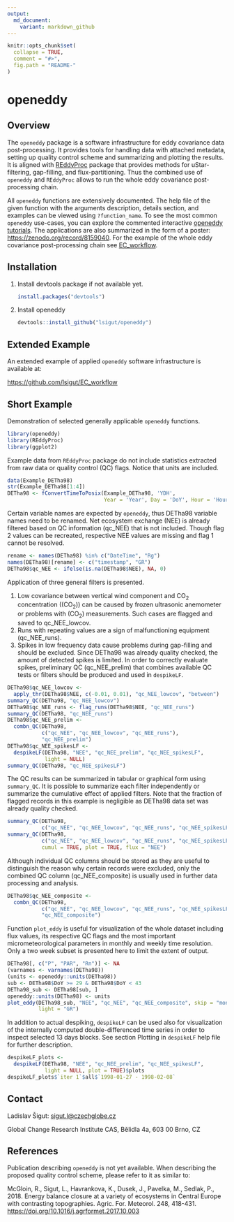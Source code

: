 ```yaml
---
output:
  md_document:
    variant: markdown_github
---
```


<!-- README.md is generated from README.Rmd. Please edit that file -->

```r
knitr::opts_chunk$set(
  collapse = TRUE,
  comment = "#>",
  fig.path = "README-"
)
```

# openeddy

## Overview

The `openeddy` package is a software infrastructure for eddy covariance
data post-processing. It provides tools for handling data with attached
metadata, setting up quality control scheme and summarizing and plotting
the results. It is aligned with
[REddyProc](https://github.com/bgctw/REddyProc) package that provides
methods for uStar-filtering, gap-filling, and flux-partitioning. Thus
the combined use of `openeddy` and `REddyProc` allows to run the whole
eddy covariance post-processing chain.

All `openeddy` functions are extensively documented. The help file of
the given function with the arguments description, details section, and
examples can be viewed using `?function_name`. To see the most common
`openeddy` use-cases, you can explore the commented interactive
[openeddy tutorials](https://github.com/lsigut/openeddy_tutorials). The
applications are also summarized in the form of a poster:
<https://zenodo.org/record/8159040>. For the example of the whole eddy
covariance post-processing chain see
[EC_workflow](https://github.com/lsigut/EC_workflow).

## Installation

1.  Install devtools package if not available yet.

    ``` r
    install.packages("devtools")
    ```

2.  Install openeddy

    ``` r
    devtools::install_github("lsigut/openeddy")
    ```

## Extended Example

An extended example of applied `openeddy` software infrastructure is
available at:

<https://github.com/lsigut/EC_workflow>

## Short Example

Demonstration of selected generally applicable `openeddy` functions.

```r
library(openeddy)
library(REddyProc)
library(ggplot2)
```

Example data from `REddyProc` package do not include statistics
extracted from raw data or quality control (QC) flags. Notice that units
are included.

```r
data(Example_DETha98)
str(Example_DETha98[1:4])
DETha98 <- fConvertTimeToPosix(Example_DETha98, 'YDH', 
                               Year = 'Year', Day = 'DoY', Hour = 'Hour')
```

Certain variable names are expected by `openeddy`, thus DETha98 variable
names need to be renamed. Net ecosystem exchange (NEE) is already
filtered based on QC information (qc_NEE) that is not included. Though
flag 2 values can be recreated, respective NEE values are missing and
flag 1 cannot be resolved.

```r
rename <- names(DETha98) %in% c("DateTime", "Rg")
names(DETha98)[rename] <- c("timestamp", "GR")
DETha98$qc_NEE <- ifelse(is.na(DETha98$NEE), NA, 0)
```

Application of three general filters is presented.

1.  Low covariance between vertical wind component and CO~2~
    concentration ((CO~2~)) can be caused by frozen ultrasonic
    anemometer or problems with (CO~2~) measurements. Such cases are
    flagged and saved to qc_NEE_lowcov.
2.  Runs with repeating values are a sign of malfunctioning equipment
    (qc_NEE_runs).
3.  Spikes in low frequency data cause problems during gap-filling and
    should be excluded. Since DETha98 was already quality checked, the
    amount of detected spikes is limited. In order to correctly evaluate
    spikes, preliminary QC (qc_NEE_prelim) that combines available QC
    tests or filters should be produced and used in `despikeLF`.

```r
DETha98$qc_NEE_lowcov <- 
  apply_thr(DETha98$NEE, c(-0.01, 0.01), "qc_NEE_lowcov", "between")
summary_QC(DETha98, "qc_NEE_lowcov")
DETha98$qc_NEE_runs <- flag_runs(DETha98$NEE, "qc_NEE_runs")
summary_QC(DETha98, "qc_NEE_runs")
DETha98$qc_NEE_prelim <- 
  combn_QC(DETha98, 
           c("qc_NEE", "qc_NEE_lowcov", "qc_NEE_runs"), 
           "qc_NEE_prelim")
DETha98$qc_NEE_spikesLF <- 
  despikeLF(DETha98, "NEE", "qc_NEE_prelim", "qc_NEE_spikesLF", 
            light = NULL)
summary_QC(DETha98, "qc_NEE_spikesLF")
```

The QC results can be summarized in tabular or graphical form using
`summary_QC`. It is possible to summarize each filter independently or
summarize the cumulative effect of applied filters. Note that the
fraction of flagged records in this example is negligible as DETha98
data set was already quality checked.

```r
summary_QC(DETha98, 
           c("qc_NEE", "qc_NEE_lowcov", "qc_NEE_runs", "qc_NEE_spikesLF"))
summary_QC(DETha98, 
           c("qc_NEE", "qc_NEE_lowcov", "qc_NEE_runs", "qc_NEE_spikesLF"),
           cumul = TRUE, plot = TRUE, flux = "NEE")
```

Although individual QC columns should be stored as they are useful to
distinguish the reason why certain records were excluded, only the
combined QC column (qc_NEE_composite) is usually used in further data
processing and analysis.

```r
DETha98$qc_NEE_composite <- 
  combn_QC(DETha98, 
           c("qc_NEE", "qc_NEE_lowcov", "qc_NEE_runs", "qc_NEE_spikesLF"), 
           "qc_NEE_composite")
```

Function `plot_eddy` is useful for visualization of the whole dataset
including flux values, its respective QC flags and the most important
micrometeorological parameters in monthly and weekly time resolution.
Only a two week subset is presented here to limit the extent of output.

```r
DETha98[, c("P", "PAR", "Rn")] <- NA
(varnames <- varnames(DETha98))
(units <- openeddy::units(DETha98))
sub <- DETha98$DoY >= 29 & DETha98$DoY < 43
DETha98_sub <- DETha98[sub, ]
openeddy::units(DETha98) <- units
plot_eddy(DETha98_sub, "NEE", "qc_NEE", "qc_NEE_composite", skip = "monthly",
          light = "GR")
```

In addition to actual despiking, `despikeLF` can be used also for
visualization of the internally computed double-differenced time series
in order to inspect selected 13 days blocks. See section Plotting in
`despikeLF` help file for further description.

```r
despikeLF_plots <- 
  despikeLF(DETha98, "NEE", "qc_NEE_prelim", "qc_NEE_spikesLF", 
            light = NULL, plot = TRUE)$plots
despikeLF_plots$`iter 1`$all$`1998-01-27 - 1998-02-08`
```

## Contact

Ladislav Šigut: [sigut.l\@czechglobe.cz](mailto:sigut.l@czechglobe.cz)

Global Change Research Institute CAS, Bělidla 4a, 603 00 Brno, CZ

## References

Publication describing `openeddy` is not yet available. When describing
the proposed quality control scheme, please refer to it as similar to:

McGloin, R., Sigut, L., Havrankova, K., Dusek, J., Pavelka, M., Sedlak,
P., 2018. Energy balance closure at a variety of ecosystems in Central
Europe with contrasting topographies. Agric. For. Meteorol. 248,
418-431. <https://doi.org/10.1016/j.agrformet.2017.10.003>
